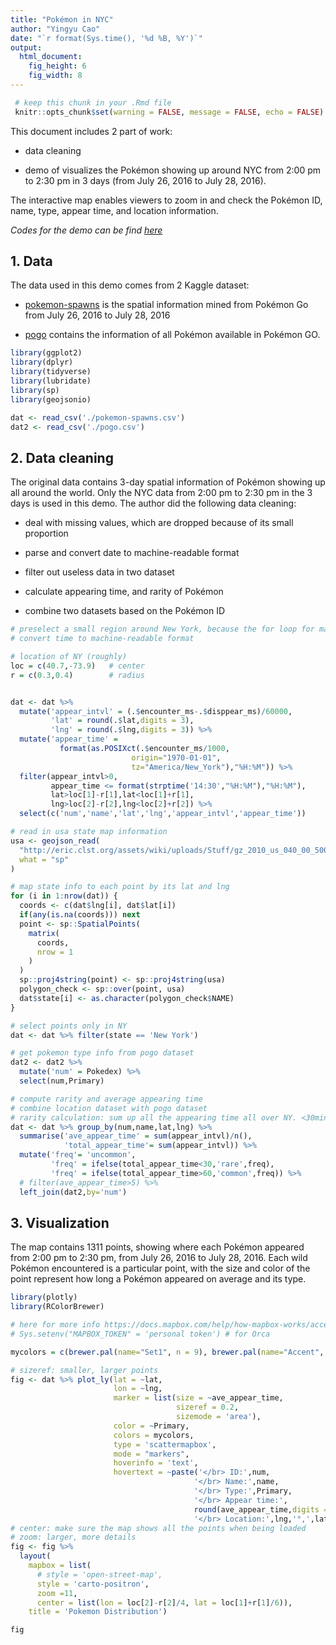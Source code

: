 ```yaml
---
title: "Pokémon in NYC"
author: "Yingyu Cao"
date: "`r format(Sys.time(), '%d %B, %Y')`"
output: 
  html_document:
    fig_height: 6
    fig_width: 8
---
```


```r
 # keep this chunk in your .Rmd file
 knitr::opts_chunk$set(warning = FALSE, message = FALSE, echo = FALSE)
```

This document includes 2 part of work: 

* data cleaning 

* demo of visualizes the Pokémon showing up around NYC from 2:00 pm to 2:30 pm in 3 days (from July 26, 2016 to July 28, 2016). 

The interactive map enables viewers to zoom in and check the Pokémon ID, name, type, appear time, and location information.

*Codes for the demo can be find [here](https://github.com/Yingyu-Cao/Pokemon_NYC)*

## 1. Data
The data used in this demo comes from 2 Kaggle dataset:

* [pokemon-spawns](https://www.kaggle.com/kveykva/sf-bay-area-pokemon-go-spawns) is the spatial information mined from Pokémon Go from July 26, 2016 to July 28, 2016

* [pogo](https://www.kaggle.com/netzuel/pokmon-go-dataset-15-generations) contains the information of all Pokémon available in Pokémon GO.

```r
library(ggplot2)
library(dplyr)
library(tidyverse)
library(lubridate)
library(sp)
library(geojsonio)

dat <- read_csv('./pokemon-spawns.csv')
dat2 <- read_csv('./pogo.csv')
```

## 2. Data cleaning
The original data contains 3-day spatial information of Pokémon showing up all around the world. Only the NYC data from 2:00 pm to 2:30 pm in the 3 days is used in this demo. The author did the following data cleaning:

* deal with missing values, which are dropped because of its small proportion 

* parse and convert date to machine-readable format

* filter out useless data in two dataset

* calculate appearing time, and rarity of Pokémon

* combine two datasets based on the Pokémon ID
```r
# preselect a small region around New York, because the for loop for maping lat and lng to states takes long
# convert time to machine-readable format

# location of NY (roughly)
loc = c(40.7,-73.9)   # center
r = c(0.3,0.4)        # radius


dat <- dat %>% 
  mutate('appear_intvl' = (.$encounter_ms-.$disppear_ms)/60000,
         'lat' = round(.$lat,digits = 3),
         'lng' = round(.$lng,digits = 3)) %>% 
  mutate('appear_time' = 
           format(as.POSIXct(.$encounter_ms/1000, 
                           origin="1970-01-01", 
                           tz="America/New_York"),"%H:%M")) %>% 
  filter(appear_intvl>0,
         appear_time <= format(strptime('14:30',"%H:%M"),"%H:%M"),
         lat>loc[1]-r[1],lat<loc[1]+r[1],
         lng>loc[2]-r[2],lng<loc[2]+r[2]) %>% 
  select(c('num','name','lat','lng','appear_intvl','appear_time'))
```

```r
# read in usa state map information
usa <- geojson_read(
  "http://eric.clst.org/assets/wiki/uploads/Stuff/gz_2010_us_040_00_500k.json",
  what = "sp"
)

# map state info to each point by its lat and lng
for (i in 1:nrow(dat)) {
  coords <- c(dat$lng[i], dat$lat[i])
  if(any(is.na(coords))) next
  point <- sp::SpatialPoints(
    matrix(
      coords,
      nrow = 1
    )
  )
  sp::proj4string(point) <- sp::proj4string(usa)
  polygon_check <- sp::over(point, usa)
  dat$state[i] <- as.character(polygon_check$NAME)
}

# select points only in NY
dat <- dat %>% filter(state == 'New York')
```

```r
# get pokemon type info from pogo dataset
dat2 <- dat2 %>% 
  mutate('num' = Pokedex) %>% 
  select(num,Primary)

# compute rarity and average appearing time
# combine location dataset with pogo dataset
# rarity calculation: sum up all the appearing time all over NY. <30mins: rare, 30-60mins: uncommon, 60mins: common
dat <- dat %>% group_by(num,name,lat,lng) %>% 
  summarise('ave_appear_time' = sum(appear_intvl)/n(),
            'total_appear_time'= sum(appear_intvl)) %>% 
  mutate('freq'= 'uncommon',
         'freq' = ifelse(total_appear_time<30,'rare',freq),
         'freq' = ifelse(total_appear_time>60,'common',freq)) %>% 
  # filter(ave_appear_time>5) %>% 
  left_join(dat2,by='num')
```

## 3. Visualization
The map contains 1311 points, showing where each Pokémon appeared from 2:00 pm to 2:30 pm, from July 26, 2016 to July 28, 2016. Each wild Pokémon encountered is a particular point, with the size and color of the point represent how long a Pokémon appeared on average and its type. 

```r
library(plotly)
library(RColorBrewer)

# here for more info https://docs.mapbox.com/help/how-mapbox-works/access-tokens/
# Sys.setenv("MAPBOX_TOKEN" = 'personal token') # for Orca

mycolors = c(brewer.pal(name="Set1", n = 9), brewer.pal(name="Accent", n = 5))

# sizeref: smaller, larger points
fig <- dat %>% plot_ly(lat = ~lat,
                       lon = ~lng,
                       marker = list(size = ~ave_appear_time,
                                     sizeref = 0.2,
                                     sizemode = 'area'),
                       color = ~Primary,
                       colors = mycolors,
                       type = 'scattermapbox',
                       mode = "markers",
                       hoverinfo = 'text',
                       hovertext = ~paste('</br> ID:',num,
                                         '</br> Name:',name,
                                         '</br> Type:',Primary,
                                         '</br> Appear time:',
                                         round(ave_appear_time,digits = 0),'mins',
                                         '</br> Location:',lng,'°,',lat,'°'))
# center: make sure the map shows all the points when being loaded
# zoom: larger, more details
fig <- fig %>%
  layout(
    mapbox = list(
      # style = 'open-street-map',
      style = 'carto-positron',
      zoom =11,
      center = list(lon = loc[2]-r[2]/4, lat = loc[1]+r[1]/6)),
    title = 'Pokemon Distribution')

fig
```




